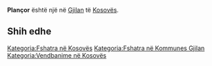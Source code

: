 {{Fshat në 
 | Emri                = Plançor
 | EmriAlt                = 
 | NAME_SHORT_FORM=      
 | NAME_GENERIC=      
 | NAME_SORT_NAME_RO=      PLANCOR
 | FULL_NAME_RO = Plançor
 | FULL_NAME_ND_RO=Plancor
 | SORT_NAME_RG=PLANCOR
 | FULL_NAME_RG=Plançor
 | FULL_NAME_ND_RG=Plancor
 | SRP_NAME_SHORT_FORM=      
 | SRP_NAME_GENERIC=      
 | SRP_NAME_SORT_NAME_RO=      
 | SRP_FULL_NAME_RO = 
 | SRP_FULL_NAME_ND_RO=
 | SRP_SORT_NAME_RG=
 | SRP_FULL_NAME_RG=
 | SRP_FULL_NAME_ND_RG=
 | Emri (Rasa dhanore) = 
 | Figura              = 
 | Shteti              = Kosovo
 | Komuna              = Gjilan
 | Kodi postar         = 
 | Sipërfaqja          = 

 | Popullsia           = 

 | Regj. i popullsisë  = 
 | Dend. e popullsisë  = 
 | Faqja zyrtare       = 
 <!--- Koordinatat ----> 
 | Gjerësia            = 42.445278
 | Gjatësia            = 20.360833
 | Lartësia            = 
}}
'''Plançor''' është një [[]] në [[Gjilan]] të [[Kosovës]].

<!-- == Gjeografia == -->
<!-- == Historia == -->
<!-- == Demografia == -->
== Shih edhe ==
{{Komuna Gjilan}}
{{Kosovo-Administrata-Cung}}

[[Kategoria:Fshatra në Kosovës]]
[[Kategoria:Fshatra në Kommunes Gjilan]]
[[Kategoria:Vendbanime në Kosovës]]